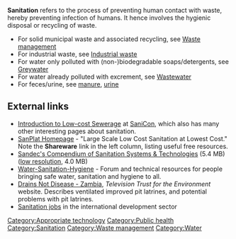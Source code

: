 {{topic header| default.png | Sanitation}}

'''Sanitation''' refers to the process of preventing human contact with waste, hereby preventing infection of humans. It hence involves the hygienic disposal or recycling of waste.
* For solid municipal waste and associated recycling, see [[Waste management]]
* For industrial waste, see [[Industrial waste]]
* For water only polluted with (non-)biodegradable soaps/detergents, see [[Greywater]]
* For water already polluted with excrement, see [[Wastewater]]
* For feces/urine, see [[manure]], [[urine]]

== External links ==
*[http://www.sanicon.net/titles/topicintro.php3?topicId=8 Introduction to Low-cost Sewerage] at [http://www.sanicon.net/index.php3 SaniCon], which also has many other interesting pages about sanitation. 
*[http://www.sanplat.com/ SanPlat Homepage] - "Large Scale Low Cost Sanitation at Lowest Cost." Note the '''Shareware''' link in the left column, listing useful free resources. 
* [http://www.eawag.ch/organisation/abteilungen/sandec/publikationen/publications_sesp/downloads_sesp/compendium_high.pdf Sandec's Compendium of Sanitation Systems & Technologies] (5.4 MB) ([http://www.eawag.ch/organisation/abteilungen/sandec/publikationen/publications_sesp/downloads_sesp/compendium_low.pdf low resolution], 4.0 MB)
* [http://watersanitationhygiene.org/ Water-Sanitation-Hygiene] - Forum and technical resources for people bringing safe water, sanitation and hygiene to all.
*[http://www.tve.org/ho/doc.cfm?aid=1313 Drains Not Disease - Zambia], ''Television Trust for the Environment'' website. Describes ventilated improved pit latrines, and potential problems with pit latrines.
*[http://www.jobs4development.com/jobs/sector/sanitation/ Sanitation jobs] in the international development sector


[[Category:Appropriate technology]]
[[Category:Public health]]
[[Category:Sanitation]]
[[Category:Waste management]]
[[Category:Water]]